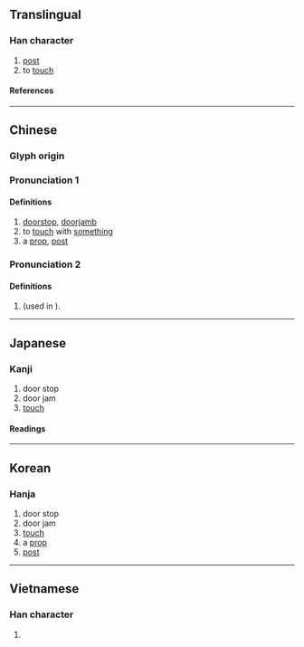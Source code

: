 {{also|枨}}
{{character info}}
==Translingual==

===Han character===
{{Han char|rn=75|rad=木|as=08|sn=12|four=51932|canj=DSMV|ids=⿰木長}}

# [[post]]
# to [[touch]]

====References====
{{Han ref|kx=0532.170|dkj=14936|dj=0920.230|hdz=21223.050|uh=68D6}}

----

==Chinese==
{{zh-forms|s=枨}}

===Glyph origin===
{{Han etym}}

===Pronunciation 1===
{{zh-pron
|m=chéng
|c=caang4,caam4,caam5,caan5
|mc=y
|oc=y
|ma=
|cat=n,v
}}

====Definitions====
{{zh-hanzi}}

# [[doorstop]], [[doorjamb]]
# to [[touch]] with [[something]]
# a [[prop]], [[post]]

===Pronunciation 2===
{{zh-pron
|m=chéng
|c=caang4-2,caang4
|mc=y
|oc=y
|ma=
|cat=n,v
}}

====Definitions====
{{zh-hanzi}}
# {{alt form|zh|橙|t=orange}} (used in {{zh-l|棖橘}}).
----

==Japanese==

===Kanji===
{{ja-kanji|grade=|rs=木08}}

# door stop
# door jam
# [[touch]]

====Readings====
{{ja-readings
|on=とう, じょう
|kun=はしら
}}

----

==Korean==

===Hanja===
{{ko-hanja|정}}

# door stop
# door jam
# [[touch]]
# a [[prop]]
# [[post]]

----

==Vietnamese==

===Han character===
{{vi-readings|rs=木08|reading=trường}}

# {{rfdef|vi|sort=木08}}